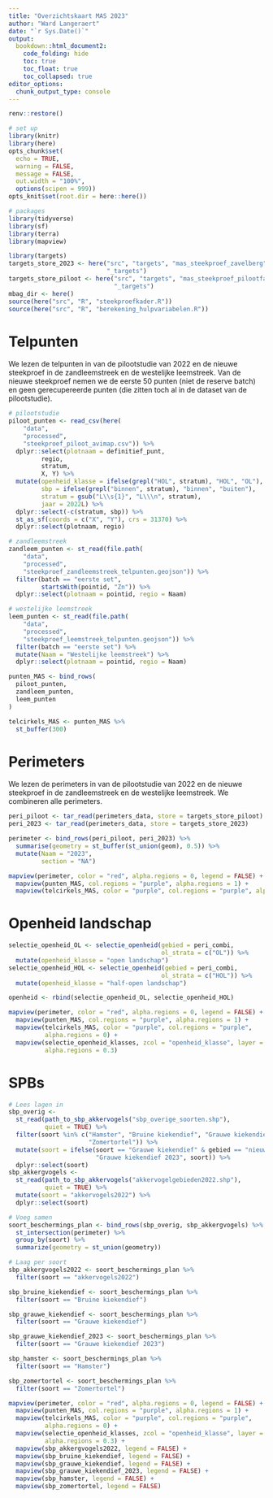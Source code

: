 ```yaml
---
title: "Overzichtskaart MAS 2023"
author: "Ward Langeraert"
date: "`r Sys.Date()`"
output:
  bookdown::html_document2:
    code_folding: hide
    toc: true
    toc_float: true
    toc_collapsed: true
editor_options: 
  chunk_output_type: console
---
```


```r
renv::restore()

# set up
library(knitr)
library(here)
opts_chunk$set(
  echo = TRUE,
  warning = FALSE,
  message = FALSE,
  out.width = "100%",
  options(scipen = 999))
opts_knit$set(root.dir = here::here())

# packages
library(tidyverse)
library(sf)
library(terra)
library(mapview)

library(targets)
targets_store_2023 <- here("src", "targets", "mas_steekproef_zavelberg", 
                           "_targets")
targets_store_piloot <- here("src", "targets", "mas_steekproef_pilootfase", 
                             "_targets")
mbag_dir <- here()
source(here("src", "R", "steekproefkader.R"))
source(here("src", "R", "berekening_hulpvariabelen.R"))
```


# Telpunten

We lezen de telpunten in van de pilootstudie van 2022 en de nieuwe steekproef in de zandleemstreek en de westelijke leemstreek. Van de nieuwe steekproef nemen we de eerste 50 punten (niet de reserve batch) en geen gerecupereerde punten (die zitten toch al in de dataset van de pilootstudie).

```r
# pilootstudie
piloot_punten <- read_csv(here(
    "data",
    "processed",
    "steekproef_piloot_avimap.csv")) %>%
  dplyr::select(plotnaam = definitief_punt,
         regio,
         stratum,
         X, Y) %>%
  mutate(openheid_klasse = ifelse(grepl("HOL", stratum), "HOL", "OL"),
         sbp = ifelse(grepl("binnen", stratum), "binnen", "buiten"),
         stratum = gsub("L\\s{1}", "L\\\n", stratum),
         jaar = 2022L) %>%
  dplyr::select(-c(stratum, sbp)) %>%
  st_as_sf(coords = c("X", "Y"), crs = 31370) %>%
  dplyr::select(plotnaam, regio)

# zandleemstreek
zandleem_punten <- st_read(file.path(
    "data",
    "processed",
    "steekproef_zandleemstreek_telpunten.geojson")) %>%
  filter(batch == "eerste set",
         startsWith(pointid, "Zn")) %>%
  dplyr::select(plotnaam = pointid, regio = Naam)

# westelijke leemstreek
leem_punten <- st_read(file.path(
    "data",
    "processed",
    "steekproef_leemstreek_telpunten.geojson")) %>%
  filter(batch == "eerste set") %>%
  mutate(Naam = "Westelijke leemstreek") %>%
  dplyr::select(plotnaam = pointid, regio = Naam)
```

```r
punten_MAS <- bind_rows(
  piloot_punten,
  zandleem_punten,
  leem_punten
)

telcirkels_MAS <- punten_MAS %>%
  st_buffer(300)
```

# Perimeters

We lezen de perimeters in van de pilootstudie van 2022 en de nieuwe steekproef in de zandleemstreek en de westelijke leemstreek. We combineren alle perimeters.

```r
peri_piloot <- tar_read(perimeters_data, store = targets_store_piloot)
peri_2023 <- tar_read(perimeters_data, store = targets_store_2023)

perimeter <- bind_rows(peri_piloot, peri_2023) %>%
  summarise(geometry = st_buffer(st_union(geom), 0.5)) %>%
  mutate(Naam = "2023",
         section = "NA")

mapview(perimeter, color = "red", alpha.regions = 0, legend = FALSE) + 
  mapview(punten_MAS, col.regions = "purple", alpha.regions = 1) +
  mapview(telcirkels_MAS, color = "purple", col.regions = "purple", alpha.regions = 0)
```

# Openheid landschap

```r
selectie_openheid_OL <- selectie_openheid(gebied = peri_combi, 
                                          ol_strata = c("OL")) %>%
  mutate(openheid_klasse = "open landschap")
selectie_openheid_HOL <- selectie_openheid(gebied = peri_combi,
                                          ol_strata = c("HOL")) %>%
  mutate(openheid_klasse = "half-open landschap")

openheid <- rbind(selectie_openheid_OL, selectie_openheid_HOL)

mapview(perimeter, color = "red", alpha.regions = 0, legend = FALSE) + 
  mapview(punten_MAS, col.regions = "purple", alpha.regions = 1) +
  mapview(telcirkels_MAS, color = "purple", col.regions = "purple", 
          alpha.regions = 0) +
  mapview(selectie_openheid_klasses, zcol = "openheid_klasse", layer = "openheid", 
          alpha.regions = 0.3)
```

# SPBs

```r
# Lees lagen in
sbp_overig <- 
  st_read(path_to_sbp_akkervogels("sbp_overige_soorten.shp"), 
          quiet = TRUE) %>%
  filter(soort %in% c("Hamster", "Bruine kiekendief", "Grauwe kiekendief", 
                      "Zomertortel")) %>%
  mutate(soort = ifelse(soort == "Grauwe kiekendief" & gebied == "nieuw 2023", 
                        "Grauwe kiekendief 2023", soort)) %>%
  dplyr::select(soort)
sbp_akkergvogels <- 
  st_read(path_to_sbp_akkervogels("akkervogelgebieden2022.shp"),
          quiet = TRUE) %>%
  mutate(soort = "akkervogels2022") %>%
  dplyr::select(soort)

# Voeg samen
soort_beschermings_plan <- bind_rows(sbp_overig, sbp_akkergvogels) %>%
  st_intersection(perimeter) %>%
  group_by(soort) %>% 
  summarize(geometry = st_union(geometry))

# Laag per soort
sbp_akkergvogels2022 <- soort_beschermings_plan %>%
  filter(soort == "akkervogels2022")

sbp_bruine_kiekendief <- soort_beschermings_plan %>%
  filter(soort == "Bruine kiekendief")

sbp_grauwe_kiekendief <- soort_beschermings_plan %>%
  filter(soort == "Grauwe kiekendief")

sbp_grauwe_kiekendief_2023 <- soort_beschermings_plan %>%
  filter(soort == "Grauwe kiekendief 2023")

sbp_hamster <- soort_beschermings_plan %>%
  filter(soort == "Hamster")

sbp_zomertortel <- soort_beschermings_plan %>%
  filter(soort == "Zomertortel")

mapview(perimeter, color = "red", alpha.regions = 0, legend = FALSE) + 
  mapview(punten_MAS, col.regions = "purple", alpha.regions = 1) +
  mapview(telcirkels_MAS, color = "purple", col.regions = "purple", 
          alpha.regions = 0) +
  mapview(selectie_openheid_klasses, zcol = "openheid_klasse", layer = "openheid", 
          alpha.regions = 0.3) +
  mapview(sbp_akkergvogels2022, legend = FALSE) +
  mapview(sbp_bruine_kiekendief, legend = FALSE) +
  mapview(sbp_grauwe_kiekendief, legend = FALSE) +
  mapview(sbp_grauwe_kiekendief_2023, legend = FALSE) +
  mapview(sbp_hamster, legend = FALSE) +
  mapview(sbp_zomertortel, legend = FALSE)
```
